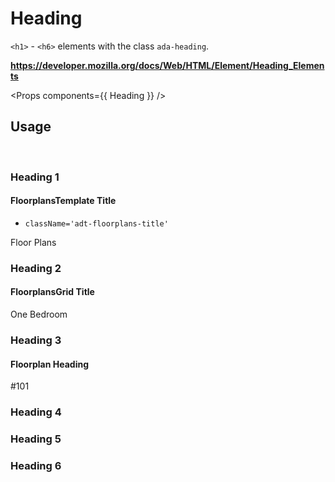 <!-- Packages -->

<!-- Components -->

# Heading

`<h1>` - `<h6>` elements with the class `ada-heading`.

**https://developer.mozilla.org/docs/Web/HTML/Element/Heading_Elements**

<Preview id='heading-preview'>
  <Heading />
</Preview>

<Props components={{ Heading }} />

## Usage

<br/>

### Heading 1

#### FloorplansTemplate Title

- `className='adt-floorplans-title'`

<Preview>
  <Heading className='adt-floorplans-title'>
    Floor Plans
  </Heading>
</Preview>

### Heading 2

<Preview>
  <Heading data-size={2} />
</Preview>

#### FloorplansGrid Title

<Preview id='floorplans-grid-title-preview'>
  <Heading className='floorplans-grid-title' data-size={2}>
    One Bedroom
  </Heading>
</Preview>


### Heading 3

<Preview>
  <Heading data-size={3} />
</Preview>

#### Floorplan Heading

<Preview id='floorplan-heading-preview'>
  <Heading className='floorplan-heading' data-size={3}>
    #101
  </Heading>
</Preview>

### Heading 4

<Preview>
  <Heading data-size={4} />
</Preview>

### Heading 5

<Preview>
  <Heading data-size={5} />
</Preview>

### Heading 6

<Preview>
  <Heading data-size={6} />
</Preview>
